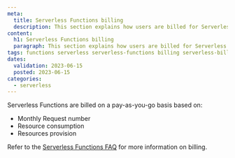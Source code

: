 ```yaml
---
meta:
  title: Serverless Functions billing
  description: This section explains how users are billed for Serverless Functions
content:
  h1: Serverless Functions billing
  paragraph: This section explains how users are billed for Serverless Functions
tags: functions serverless serverless-functions billing serverless-billing serverless-functions-billing
dates:
  validation: 2023-06-15
  posted: 2023-06-15
categories:
  - serverless
---
```


Serverless Functions are billed on a pay-as-you-go basis based on: 

* Monthly Request number
* Resource consumption
* Resources provision

Refer to the [Serverless Functions FAQ](faq/serverless-functions.mdx/#how-am-i-billed-for-serverless-functions) for more information on billing.
